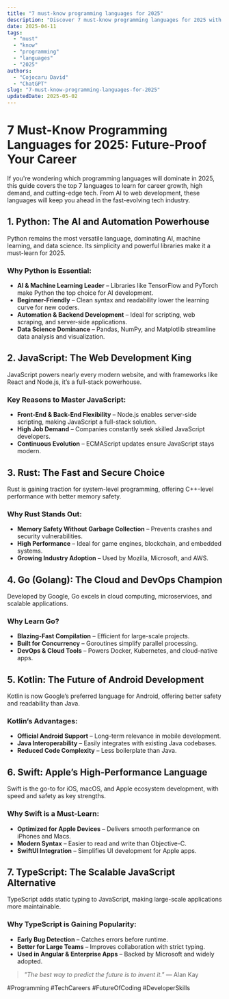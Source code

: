 ```yaml
---
title: "7 must-know programming languages for 2025"
description: "Discover 7 must-know programming languages for 2025 with this in-depth guide, providing actionable insights and practical tips to boost your knowledge and results."
date: 2025-04-11
tags:
  - "must"
  - "know"
  - "programming"
  - "languages"
  - "2025"
authors:
  - "Cojocaru David"
  - "ChatGPT"
slug: "7-must-know-programming-languages-for-2025"
updatedDate: 2025-05-02
---
```


# 7 Must-Know Programming Languages for 2025: Future-Proof Your Career  

If you're wondering which programming languages will dominate in 2025, this guide covers the top 7 languages to learn for career growth, high demand, and cutting-edge tech. From AI to web development, these languages will keep you ahead in the fast-evolving tech industry.  

## 1. Python: The AI and Automation Powerhouse  

Python remains the most versatile language, dominating AI, machine learning, and data science. Its simplicity and powerful libraries make it a must-learn for 2025.  

### Why Python is Essential:  
- **AI & Machine Learning Leader** – Libraries like TensorFlow and PyTorch make Python the top choice for AI development.  
- **Beginner-Friendly** – Clean syntax and readability lower the learning curve for new coders.  
- **Automation & Backend Development** – Ideal for scripting, web scraping, and server-side applications.  
- **Data Science Dominance** – Pandas, NumPy, and Matplotlib streamline data analysis and visualization.  

## 2. JavaScript: The Web Development King  

JavaScript powers nearly every modern website, and with frameworks like React and Node.js, it’s a full-stack powerhouse.  

### Key Reasons to Master JavaScript:  
- **Front-End & Back-End Flexibility** – Node.js enables server-side scripting, making JavaScript a full-stack solution.  
- **High Job Demand** – Companies constantly seek skilled JavaScript developers.  
- **Continuous Evolution** – ECMAScript updates ensure JavaScript stays modern.  

## 3. Rust: The Fast and Secure Choice  

Rust is gaining traction for system-level programming, offering C++-level performance with better memory safety.  

### Why Rust Stands Out:  
- **Memory Safety Without Garbage Collection** – Prevents crashes and security vulnerabilities.  
- **High Performance** – Ideal for game engines, blockchain, and embedded systems.  
- **Growing Industry Adoption** – Used by Mozilla, Microsoft, and AWS.  

## 4. Go (Golang): The Cloud and DevOps Champion  

Developed by Google, Go excels in cloud computing, microservices, and scalable applications.  

### Why Learn Go?  
- **Blazing-Fast Compilation** – Efficient for large-scale projects.  
- **Built for Concurrency** – Goroutines simplify parallel processing.  
- **DevOps & Cloud Tools** – Powers Docker, Kubernetes, and cloud-native apps.  

## 5. Kotlin: The Future of Android Development  

Kotlin is now Google’s preferred language for Android, offering better safety and readability than Java.  

### Kotlin’s Advantages:  
- **Official Android Support** – Long-term relevance in mobile development.  
- **Java Interoperability** – Easily integrates with existing Java codebases.  
- **Reduced Code Complexity** – Less boilerplate than Java.  

## 6. Swift: Apple’s High-Performance Language  

Swift is the go-to for iOS, macOS, and Apple ecosystem development, with speed and safety as key strengths.  

### Why Swift is a Must-Learn:  
- **Optimized for Apple Devices** – Delivers smooth performance on iPhones and Macs.  
- **Modern Syntax** – Easier to read and write than Objective-C.  
- **SwiftUI Integration** – Simplifies UI development for Apple apps.  

## 7. TypeScript: The Scalable JavaScript Alternative  

TypeScript adds static typing to JavaScript, making large-scale applications more maintainable.  

### Why TypeScript is Gaining Popularity:  
- **Early Bug Detection** – Catches errors before runtime.  
- **Better for Large Teams** – Improves collaboration with strict typing.  
- **Used in Angular & Enterprise Apps** – Backed by Microsoft and widely adopted.  

> _"The best way to predict the future is to invent it."_ — Alan Kay  

#Programming #TechCareers #FutureOfCoding #DeveloperSkills